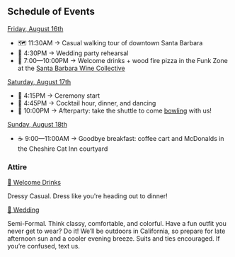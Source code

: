## Schedule of Events

<p>
  <u>Friday, August 16th</u>
</p>

- 🗺️ 11:30AM → Casual walking tour of downtown Santa Barbara
- 🌸 4:30PM → Wedding party rehearsal
- 🍷 7:00—10:00PM → Welcome drinks + wood fire pizza in the Funk Zone at the [Santa Barbara Wine Collective](https://maps.app.goo.gl/1itx3VTo37g6CbvL7)

<p>
  <u>Saturday, August 17th</u>
</p>

- 💍 4:15PM → Ceremony start
- 🪩 4:45PM → Cocktail hour, dinner, and dancing
- 🎳 10:00PM → Afterparty: take the shuttle to come <u>bowling</u> with us!

<p>
  <u>Sunday, August 18th</u>
</p>

- ☕️ 9:00—11:00AM → Goodbye breakfast: coffee cart and McDonalds in the Cheshire Cat Inn courtyard

### Attire

<u>🍷 Welcome Drinks</u>

Dressy Casual. Dress like you're heading out to dinner!

<u>💍 Wedding</u>

Semi-Formal. Think classy, comfortable, and colorful. Have a fun outfit you never get to wear? Do it! We’ll be outdoors in California, so prepare for late afternoon sun and a cooler evening breeze. Suits and ties encouraged. If you’re confused, text us.